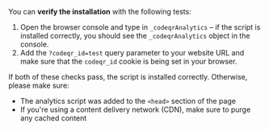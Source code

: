 <Check>

You can **verify the installation** with the following tests:

1. Open the browser console and type in `_codeqrAnalytics` – if the script is installed correctly, you should see the `_codeqrAnalytics` object in the console.
2. Add the `?codeqr_id=test` query parameter to your website URL and make sure that the `codeqr_id` cookie is being set in your browser.

If both of these checks pass, the script is installed correctly. Otherwise, please make sure:

- The analytics script was added to the `<head>` section of the page
- If you're using a content delivery network (CDN), make sure to purge any cached content

</Check>
